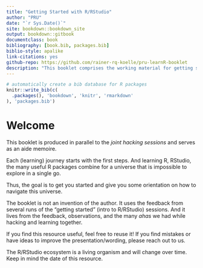 ```yaml
--- 
title: "Getting Started with R/RStudio"
author: "PRU"
date: "`r Sys.Date()`"
site: bookdown::bookdown_site
output: bookdown::gitbook
documentclass: book
bibliography: [book.bib, packages.bib]
biblio-style: apalike
link-citations: yes
github-repo: https://github.com/rainer-rq-koelle/pru-learnR-booklet
description: "This booklet comprises the working material for getting started with R/RStudio. It reflects the hacking sessions of PRU members"
---
```


```r
# automatically create a bib database for R packages
knitr::write_bib(c(
  .packages(), 'bookdown', 'knitr', 'rmarkdown'
), 'packages.bib')
```

# Welcome {-}

This booklet is produced in parallel to the *joint hacking sessions* and serves as an aide memoire.

Each (learning) journey starts with the first steps. 
And learning R, RStudio, the many useful R packages combine for a universe that is impossible to explore in a single go.

Thus, the goal is to get you started and give you some orientation on how to navigate this universe.

The booklet is not an invention of the author. It uses the feedback from several runs of the "getting started" (intro to R/RStudio) sessions.
And it lives from the feedback, observations, and the many *ahas* we had while hacking and learning together.

If you find this resource useful, feel free to reuse it!
If you find mistakes or have ideas to improve the presentation/wording, please reach out to us.

The R/RStudio ecosystem is a living organism and will change over time. 
Keep in mind the date of this resource.



